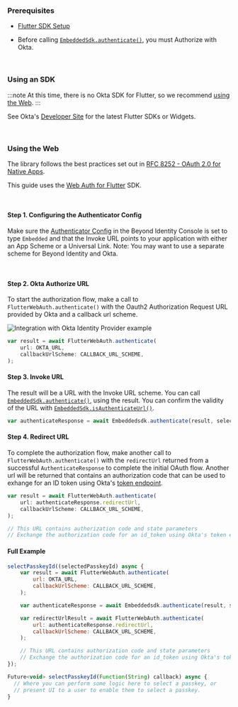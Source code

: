### Prerequisites

- [Flutter SDK Setup](/docs/next/sdk-setup?sdks=flutter)   

- Before calling [`EmbeddedSdk.authenticate()`](/docs/next/sdk-setup?sdks=flutter#authentication), you must Authorize with Okta. 

<br />

### Using an SDK

:::note
At this time, there is no Okta SDK for Flutter, so we recommend [using the Web](/docs/next/okta-oidc#using-the-web).
:::

See Okta's [Developer Site](https://developer.okta.com/code/#mobile-native) for the latest Flutter SDKs or Widgets.

<br />

### Using the Web

The library follows the best practices set out in [RFC 8252 - OAuth 2.0 for Native Apps](https://tools.ietf.org/html/rfc8252).

This guide uses the [Web Auth for Flutter](https://github.com/LinusU/flutter_web_auth) SDK.

<br />

#### Step 1. Configuring the Authenticator Config

Make sure the [Authenticator Config](/docs/next/authenticator-config#embedded-sdk) in the Beyond Identity Console is set to type `Embedded` and that the Invoke URL points to your application with either an App Scheme or a Universal Link. Note: You may want to use a separate scheme for Beyond Identity and Okta.

<br />

#### Step 2. Okta Authorize URL

To start the authorization flow, make a call to `FlutterWebAuth.authenticate()` with the Oauth2 Authorization Request URL provided by Okta and a callback url scheme.


<img src={OktaIdentityProviderExample} id="workflows" alt="Integration with Okta Identity Provider example" />

```javascript
var result = await FlutterWebAuth.authenticate(
    url: OKTA_URL,
    callbackUrlScheme: CALLBACK_URL_SCHEME,
);
```

#### Step 3. Invoke URL

The result will be a URL with the Invoke URL scheme. You can call [`EmbeddedSdk.authenticate()`](/docs/next/sdk-setup?sdks=flutter#authentication), using the result. You can confirm the validity of the URL with [`EmbeddedSdk.isAuthenticateUrl()`](/docs/next/sdk-setup?sdks=flutter#authenticate-url-validation).

```javascript
var authenticateResponse = await Embeddedsdk.authenticate(result, selectedPasskeyId);
```

#### Step 4. Redirect URL

To complete the authorization flow, make another call to `FlutterWebAuth.authenticate()` with the `redirectUrl` returned from a successful `AuthenticateResponse` to complete the initial OAuth flow. Another url will be returned that contains an authorization code that can be used to exhange for an ID token using Okta's [token endpoint](https://developer.okta.com/docs/reference/api/oidc/#token).

```javascript
var result = await FlutterWebAuth.authenticate(
    url: authenticateResponse.redirectUrl,
    callbackUrlScheme: CALLBACK_URL_SCHEME,
);

// This URL contains authorization code and state parameters
// Exchange the authorization code for an id_token using Okta's token endpoint.
```

#### Full Example

```javascript
selectPasskeyId((selectedPasskeyId) async {
    var result = await FlutterWebAuth.authenticate(
        url: OKTA_URL,
        callbackUrlScheme: CALLBACK_URL_SCHEME,
    );

    var authenticateResponse = await Embeddedsdk.authenticate(result, selectedPasskeyId);

    var redirectUrlResult = await FlutterWebAuth.authenticate(
        url: authenticateResponse.redirectUrl,
        callbackUrlScheme: CALLBACK_URL_SCHEME,
    );

    // This URL contains authorization code and state parameters
    // Exchange the authorization code for an id_token using Okta's token endpoint.
});

Future<void> selectPasskeyId(Function(String) callback) async {
  // Where you can perform some logic here to select a passkey, or
  // present UI to a user to enable them to select a passkey.
}
```